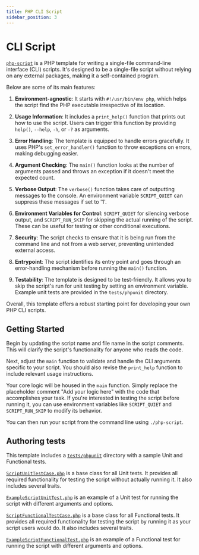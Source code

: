 ```yaml
---
title: PHP CLI Script
sidebar_position: 3
---
```


# CLI Script

[`php-script`](https://github.com/AlexSkrypnyk/scaffold/blob/main/php-script)
is a PHP template for writing a single-file command-line interface (CLI)
scripts. It's designed to be a single-file script without relying on any
external packages, making it a self-contained program.

Below are some of its main features:

1. **Environment-agnostic**: It starts with `#!/usr/bin/env php`, which helps
   the script find the PHP executable irrespective of its location.

2. **Usage Information**: It includes a `print_help()` function that prints out
   how to use the script. Users can trigger this function by providing `help()`,
   `--help`, `-h`, or `-?` as arguments.

3. **Error Handling**: The template is equipped to handle errors gracefully. It
   uses PHP's `set_error_handler()` function to throw exceptions on errors, making
   debugging easier.

4. **Argument Checking**: The `main()` function looks at the number of arguments
   passed and throws an exception if it doesn't meet the expected count.

5. **Verbose Output**: The `verbose()` function takes care of outputting messages
   to the console. An environment variable `SCRIPT_QUIET` can suppress these
   messages if set to '1'.

6. **Environment Variables for Control**: `SCRIPT_QUIET` for silencing verbose
   output, and `SCRIPT_RUN_SKIP` for skipping the actual running of the script.
   These can be useful for testing or other conditional executions.

7. **Security**: The script checks to ensure that it is being run from the
   command line and not from a web server, preventing unintended external
   access.

8. **Entrypoint**: The script identifies its entry point and goes through an
   error-handling mechanism before running the `main()` function.

9. **Testability**: The template is designed to be test-friendly. It allows you
   to skip the script's run for unit testing by setting an environment variable.
   Example unit tests are provided in the `tests/phpunit` directory.

Overall, this template offers a robust starting point for developing your own
PHP CLI scripts.

## Getting Started

Begin by updating the script name and file name in the script comments. This
will clarify the script's functionality for anyone who reads the code.

Next, adjust the `main` function to validate and handle the CLI arguments
specific to your script. You should also revise the `print_help` function to
include relevant usage instructions.

Your core logic will be housed in the `main` function. Simply replace the
placeholder comment "Add your logic here" with the code that accomplishes your
task. If you're interested in testing the script before running it, you can use
environment variables like `SCRIPT_QUIET` and `SCRIPT_RUN_SKIP` to modify its
behavior.

You can then run your script from the command line using `./php-script`.

## Authoring tests

This template includes a [`tests/phpunit`](https://github.com/AlexSkrypnyk/scaffold/tree/main/tests/phpunit)
directory with a sample Unit and Functional tests.

[`ScriptUnitTestCase.php`](https://github.com/AlexSkrypnyk/scaffold/blob/main/tests/phpunit/Unit/ScriptUnitTestCase.php)
is a base class for all Unit tests. It provides all required functionality for
testing the script without actually running it. It also includes several traits.

[`ExampleScriptUnitTest.php`](https://github.com/AlexSkrypnyk/scaffold/blob/main/tests/phpunit/Unit/ExampleScriptUnitTest.php)
is an example of a Unit test for running the script with different arguments and
options.

[`ScriptFunctionalTestCase.php`](https://github.com/AlexSkrypnyk/scaffold/blob/main/tests/phpunit/Functional/ScriptFunctionalTestCase.php)
is a base class for all Functional tests. It provides all required functionality
for testing the script by running it as your script users would do. It also
includes several traits.

[`ExampleScriptFunctionalTest.php`](https://github.com/AlexSkrypnyk/scaffold/blob/main/tests/phpunit/Functional/ExampleScriptFunctionalTest.php)
is an example of a Functional test for running the script with different
arguments and options.
